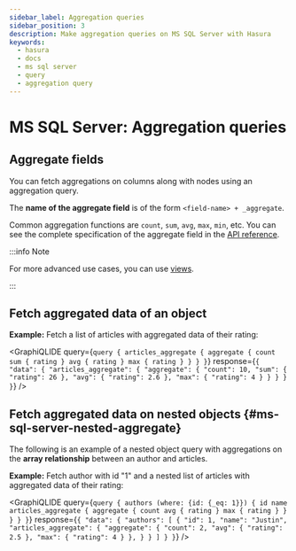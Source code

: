 ```yaml
---
sidebar_label: Aggregation queries
sidebar_position: 3
description: Make aggregation queries on MS SQL Server with Hasura
keywords:
  - hasura
  - docs
  - ms sql server
  - query
  - aggregation query
---
```



# MS SQL Server: Aggregation queries

## **Aggregate** fields

You can fetch aggregations on columns along with nodes using an
aggregation query.

The **name of the aggregate field** is of the form
`<field-name> + _aggregate`.

Common aggregation functions are `count`, `sum`, `avg`, `max`, `min`,
etc. You can see the complete specification of the aggregate field in
the [API reference](/graphql/core/api-reference/graphql-api/query.mdx#aggregateobject).

:::info Note

For more advanced use cases, you can use
[views](/graphql/core/databases/ms-sql-server/schema/views.mdx).

:::

## Fetch aggregated data of an object

**Example:** Fetch a list of articles with aggregated data of their
rating:

<GraphiQLIDE
  query={`query {
  articles_aggregate {
    aggregate {
      count
      sum {
        rating
      }
      avg {
        rating
      }
      max {
        rating
      }
    }
  }
}`}
  response={`{
  "data": {
    "articles_aggregate": {
      "aggregate": {
        "count": 10,
        "sum": {
          "rating": 26
        },
        "avg": {
          "rating": 2.6
        },
        "max": {
          "rating": 4
        }
      }
    }
  }
}`}
/>

<!--

TODO: DBCOMPATIBILITY unsupported now
        nodes {
          id
          title
          rating
        }
      }
    }
  :response:
    {
      "data": {
        "articles_aggregate": {
          "aggregate": {
            "count": 10,
            "sum": {
              "rating": 26
            },
            "avg": {
              "rating": 2.6
            },
            "max": {
              "rating": 4
            }
          },
          "nodes": [
            {
              "id": 1,
              "title": "sit amet",
              "rating": 1
            },
            {
              "id": 2,
              "title": "a nibh",
              "rating": 3
            },
            {
              "id": 3,
              "title": "amet justo morbi",
              "rating": 4
            },
            {
              "id": 4,
              "title": "vestibulum ac est",
              "rating": 2
            },
            {
              "id": 5,
              "title": "ut blandit",
              "rating": 2
            },
            {
              "id": 6,
              "title": "sapien ut",
              "rating": 1
            },
            {
              "id": 7,
              "title": "nisl duis ac",
              "rating": 4
            },
            {
              "id": 8,
              "title": "donec semper sapien",
              "rating": 3
            },
            {
              "id": 9,
              "title": "sit amet",
              "rating": 3
            },
            {
              "id": 10,
              "title": "dui proin leo",
              "rating": 3
            }
          ]
        }
      }
    }

 -->

## Fetch aggregated data on nested objects {#ms-sql-server-nested-aggregate}

The following is an example of a nested object query with aggregations
on the **array relationship** between an author and articles.

**Example:** Fetch author with id "1" and a nested list of articles with
aggregated data of their rating:

<GraphiQLIDE
  query={`query {
  authors (where: {id: {_eq: 1}}) {
    id
    name
    articles_aggregate {
      aggregate {
        count
        avg {
          rating
        }
        max {
          rating
        }
      }
    }
  }
}`}
  response={`{
  "data": {
    "authors": [
      {
        "id": 1,
        "name": "Justin",
        "articles_aggregate": {
          "aggregate": {
            "count": 2,
            "avg": {
              "rating": 2.5
            },
            "max": {
              "rating": 4
            }
          },
        }
      }
    ]
  }
}`}
/>
